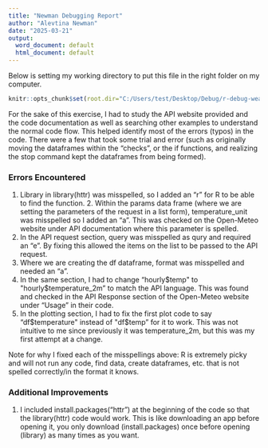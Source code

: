 ```yaml
---
title: "Newman Debugging Report"
author: "Alevtina Newman"
date: "2025-03-21"
output:
  word_document: default
  html_document: default
---
```

 Below is setting my working directory to put this file in the right folder on my computer. 
```r
knitr::opts_chunk$set(root.dir="C:/Users/test/Desktop/Debug/r-debug-weather") 
```

For the sake of this exercise, I had to study the API website provided and the code documentation as well as searching other examples to understand the normal code flow. This helped identify most of the errors (typos) in the code. There were a few that took some trial and error (such as originally moving the dataframes within the "checks", or the if functions, and realizing the stop command kept the dataframes from being formed). 

### Errors Encountered
1. Library in library(httr) was misspelled, so I added an "r" for R to be able to find the function. 2. Within the params data frame (where we are setting the parameters of the request in a list form), temperature_unit was misspelled so I added an "a". This was checked on the Open-Meteo website under API documentation where this parameter is spelled. 
3. In the API request section, query was misspelled as qury and required an "e". By fixing this allowed the items on the list to be passed to the API request.
4. Where we are creating the df dataframe, format was misspelled and needed an "a". 
5. In the same section, I had to change "hourly$temp" to "hourly$temperature_2m" to match the API language. This was found and checked in the API Response section of the Open-Meteo website under "Usage" in their code. 
6. In the plotting section, I had to fix the first plot code to say "df$temperature" instead of "df$temp" for it to work. This was not intuitive to me since previously it was temperature_2m, but this was my first attempt at a change. 

Note for why I fixed each of the misspellings above: R is extremely picky and will not run any code, find data, create dataframes, etc. that is not spelled correctly/in the format it knows. 

### Additional Improvements
1. I included install.packages("httr") at the beginning of the code so that the library(httr) code would work. This is like downloading an app before opening it, you only download (install.packages) once before opening (library) as many times as you want. 


